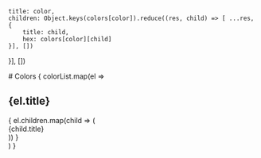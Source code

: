 
    title: color,
    children: Object.keys(colors[color]).reduce((res, child) => [ ...res, {
        title: child,
        hex: colors[color][child]
    }], [])
}], [])

<Meta title="Design System" />

<div className="container mx-auto">
    # Colors
    {
        colorList.map(el => <div>
            <h2>{el.title}</h2>
            <div className="flex gap-2 flex-wrap pb-8">
            {
                el.children.map(child => (
                    <div style={{background: child.hex}} className="px-8 py-4 rounded shadow">
                        <div className="w-24 py-0 px-2 rounded backdrop-brightness-50 bg-white/30 text-center">
                            {child.title}
                        </div>
                    </div>
                ))
            }
            </div>
        </div>)
    }
</div>


